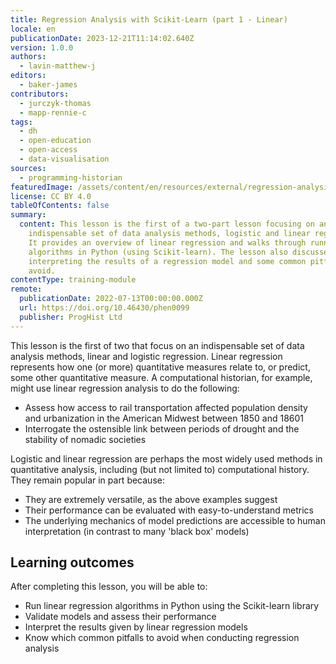```yaml
---
title: Regression Analysis with Scikit-Learn (part 1 - Linear)
locale: en
publicationDate: 2023-12-21T11:14:02.640Z
version: 1.0.0
authors:
  - lavin-matthew-j
editors:
  - baker-james
contributors:
  - jurczyk-thomas
  - mapp-rennie-c
tags:
  - dh
  - open-education
  - open-access
  - data-visualisation
sources:
  - programming-historian
featuredImage: /assets/content/en/resources/external/regression-analysis-with-scikit-learn-part-1-linear/image.png
license: CC BY 4.0
tableOfContents: false
summary:
  content: This lesson is the first of a two-part lesson focusing on an
    indispensable set of data analysis methods, logistic and linear regression.
    It provides an overview of linear regression and walks through running both
    algorithms in Python (using Scikit-learn). The lesson also discusses
    interpreting the results of a regression model and some common pitfalls to
    avoid.
contentType: training-module
remote:
  publicationDate: 2022-07-13T00:00:00.000Z
  url: https://doi.org/10.46430/phen0099
  publisher: ProgHist Ltd
---
```

This lesson is the first of two that focus on an indispensable set of data analysis methods, linear and logistic regression. Linear regression represents how one (or more) quantitative measures relate to, or predict, some other quantitative measure. A computational historian, for example, might use linear regression analysis to do the following:

* Assess how access to rail transportation affected population density and urbanization in the American Midwest between 1850 and 18601
* Interrogate the ostensible link between periods of drought and the stability of nomadic societies

Logistic and linear regression are perhaps the most widely used methods in quantitative analysis, including (but not limited to) computational history. They remain popular in part because:

* They are extremely versatile, as the above examples suggest
* Their performance can be evaluated with easy-to-understand metrics
* The underlying mechanics of model predictions are accessible to human interpretation (in contrast to many 'black box' models)

## Learning outcomes

After completing this lesson, you will be able to:

* Run linear regression algorithms in Python using the Scikit-learn library
* Validate models and assess their performance
* Interpret the results given by linear regression models
* Know which common pitfalls to avoid when conducting regression analysis

<ExternalResource title="Interested in learning more?" subtitle="Check out this lesson on Programming Historian's website" url="https://doi.org/10.46430/phen0099" />

